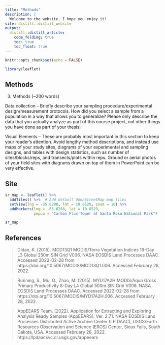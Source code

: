 ```yaml
---
title: "Methods"
description: |
  Welcome to the website. I hope you enjoy it!
site: distill::distill_website
output:
  distill::distill_article:
    code_folding: true
    toc: true
    toc_float: true
---
```


```r
knitr::opts_chunk$set(echo = FALSE)

library(leaflet)
```

## Methods


3. Methods (~200 words)

Data collection – Briefly describe your sampling procedure/experimental 
design/measurement protocols. How did you select a sample from a population in
a way that allows you to generalize? Please only describe the data that you 
actually analyze as part of this course project, not other things you have done 
as part of your thesis!

Visual Elements – These are probably most important in this section to keep your
reader’s attention. Avoid lengthy method descriptions, and instead use maps of 
your study sites, diagrams of your experimental and sampling designs, and tables
with design statistics, such as number of sites/blocks/reps, and transects/plots
within reps. Ground or aerial photos of your field sites with diagrams drawn on 
top of them in PowerPoint can be very effective.

## Site

```r
sr_map <- leaflet() %>%
  addTiles() %>%  # Add default OpenStreetMap map tiles
  setView(lng = -85.6288, lat = 10.8529, zoom = 10) %>% 
  addMarkers(lng = -85.6288, lat = 10.8529, 
             popup = "Carbon Flux Tower at Santa Rosa National Park")

sr_map
```

## References

 > Didan, K. (2015). MOD13Q1 MODIS/Terra Vegetation Indices 16-Day L3 Global 250m SIN Grid V006. NASA EOSDIS Land Processes DAAC. Accessed 2022-02-28 from https://doi.org/10.5067/MODIS/MOD13Q1.006. Accessed February 28, 2022.

 > Running, S., Mu, Q., Zhao, M. (2015). MYD17A2H MODIS/Aqua Gross Primary Productivity 8-Day L4 Global 500m SIN Grid V006. NASA EOSDIS Land Processes DAAC. Accessed 2022-02-28 from https://doi.org/10.5067/MODIS/MYD17A2H.006. Accessed February 28, 2022.

 > AppEEARS Team. (2022). Application for Extracting and Exploring Analysis Ready Samples (AppEEARS). Ver. 2.71. NASA EOSDIS Land Processes Distributed Active Archive Center (LP DAAC), USGS/Earth Resources Observation and Science (EROS) Center, Sioux Falls, South Dakota, USA. Accessed February 28, 2022. https://lpdaacsvc.cr.usgs.gov/appeears
